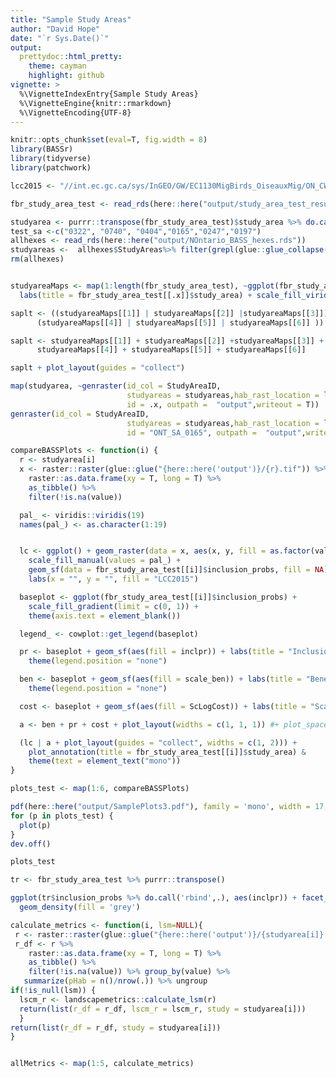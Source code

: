 ```yaml
---
title: "Sample Study Areas"
author: "David Hope"
date: "`r Sys.Date()`"
output:
  prettydoc::html_pretty:
    theme: cayman
    highlight: github
vignette: >
  %\VignetteIndexEntry{Sample Study Areas}
  %\VignetteEngine{knitr::rmarkdown}
  %\VignetteEncoding{UTF-8}
---
```


```r

knitr::opts_chunk$set(eval=T, fig.width = 8)
library(BASSr)
library(tidyverse)
library(patchwork)

```

```r
lcc2015 <- "//int.ec.gc.ca/sys/InGEO/GW/EC1130MigBirds_OiseauxMig/ON_CWS/THEMES/BMS_ON/SPATIAL/lcc2015_hab/NontariobrandtLCC2015_reproj.tif"

fbr_study_area_test <- read_rds(here::here("output/study_area_test_results.rds"))

studyarea <- purrr::transpose(fbr_study_area_test)$study_area %>% do.call('c',.)
test_sa <-c("0322", "0740", "0404","0165","0247","0197")
allhexes <- read_rds(here::here("output/NOntario_BASS_hexes.rds"))
studyareas <-  allhexes$StudyAreas%>% filter(grepl(glue::glue_collapse( test_sa,"|"), StudyAreaID))
rm(allhexes)


studyareaMaps <- map(1:length(fbr_study_area_test), ~ggplot(fbr_study_area_test[[.x]]$inclusion_probs) + geom_sf(aes(fill = inclpr))  +
  labs(title = fbr_study_area_test[[.x]]$study_area) + scale_fill_viridis_c(limits = c(0,1)))

saplt <- ((studyareaMaps[[1]] | studyareaMaps[[2]] |studyareaMaps[[3]]) /
      (studyareaMaps[[4]] | studyareaMaps[[5]] | studyareaMaps[[6]] )) 

saplt <- studyareaMaps[[1]] + studyareaMaps[[2]] +studyareaMaps[[3]] +
      studyareaMaps[[4]] + studyareaMaps[[5]] + studyareaMaps[[6]] 

saplt + plot_layout(guides = "collect")

```




```r

map(studyarea, ~genraster(id_col = StudyAreaID,
                          studyareas = studyareas,hab_rast_location = lcc2015,
                          id = .x, outpath =  "output",writeout = T))
genraster(id_col = StudyAreaID,
                          studyareas = studyareas,hab_rast_location = lcc2015,
                          id = "ONT_SA_0165", outpath =  "output",writeout = T)


```

```r
compareBASSPlots <- function(i) {
  r <- studyarea[i]
  x <- raster::raster(glue::glue("{here::here('output')}/{r}.tif")) %>%
    raster::as.data.frame(xy = T, long = T) %>%
    as_tibble() %>%
    filter(!is.na(value))

  pal_ <- viridis::viridis(19)
  names(pal_) <- as.character(1:19)


  lc <- ggplot() + geom_raster(data = x, aes(x, y, fill = as.factor(value))) +
    scale_fill_manual(values = pal_) +
    geom_sf(data = fbr_study_area_test[[i]]$inclusion_probs, fill = NA) +
    labs(x = "", y = "", fill = "LCC2015")

  baseplot <- ggplot(fbr_study_area_test[[i]]$inclusion_probs) +
    scale_fill_gradient(limit = c(0, 1)) +
    theme(axis.text = element_blank())

  legend_ <- cowplot::get_legend(baseplot)

  pr <- baseplot + geom_sf(aes(fill = inclpr)) + labs(title = "Inclusion Prob") +
    theme(legend.position = "none")

  ben <- baseplot + geom_sf(aes(fill = scale_ben)) + labs(title = "Benefit") +
    theme(legend.position = "none")

  cost <- baseplot + geom_sf(aes(fill = ScLogCost)) + labs(title = "Scaled Cost", fill = "")

  a <- ben + pr + cost + plot_layout(widths = c(1, 1, 1)) #+ plot_spacer() 

  (lc | a + plot_layout(guides = "collect", widths = c(1, 2))) +
    plot_annotation(title = fbr_study_area_test[[i]]$study_area) &
    theme(text = element_text("mono"))
}
```

```r
plots_test <- map(1:6, compareBASSPlots)
```

```r
pdf(here::here("output/SamplePlots3.pdf"), family = 'mono', width = 17, height = 11)
for (p in plots_test) {
  plot(p)
}
dev.off()
```

```r
plots_test
```



```r
tr <- fbr_study_area_test %>% purrr::transpose()

ggplot(tr$inclusion_probs %>% do.call('rbind',.), aes(inclpr)) + facet_wrap(~StudyAreaID) +
  geom_density(fill = 'grey')
```


```r
calculate_metrics <- function(i, lsm=NULL){
 r <- raster::raster(glue::glue("{here::here('output')}/{studyarea[i]}.tif"))
 r_df <- r %>%
    raster::as.data.frame(xy = T, long = T) %>%
    as_tibble() %>%
    filter(!is.na(value)) %>% group_by(value) %>% 
   summarize(pHab = n()/nrow(.)) %>% ungroup
if(!is_null(lsm)) {
  lscm_r <- landscapemetrics::calculate_lsm(r)
  return(list(r_df = r_df, lscm_r = lscm_r, study = studyarea[i]))
  }
return(list(r_df = r_df, study = studyarea[i]))
}


allMetrics <- map(1:5, calculate_metrics)



```

